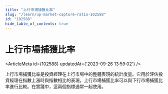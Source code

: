 ```yaml
---
title: "上行市場捕獲比率"
slug: "/learn/up-market-capture-ratio-102588"
id: "102588"
hide_table_of_contents: true
---
```



# 上行市場捕獲比率

<ArticleMeta id={102588} updatedAt={'2023-09-26 13:59:02'} />
<div className='border-solid border-b border-t-0 my-4 border-[var(--ifm-color-gray-300)]' />

上行市場捕獲比率是投資經理在上行市場中的整體表現的統計度量。它用於評估投資經理在指數上漲時與指數相比的表現。上行市場捕獲比率可以與下行市場捕獲比率進行比較。在實踐中，這兩個指標通常一起使用。
